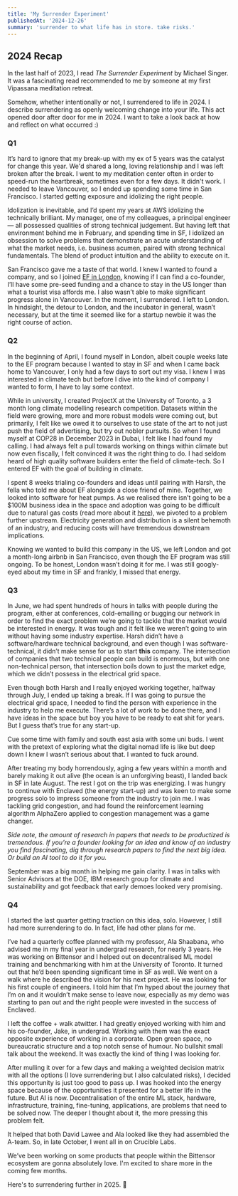 ```yaml
---
title: 'My Surrender Experiment'
publishedAt: '2024-12-26'
summary: 'surrender to what life has in store. take risks.'
---
```

## 2024 Recap

In the last half of 2023, I read *The Surrender Experiment* by Michael Singer. It was a fascinating read recommended to me by someone at my first Vipassana meditation retreat. 

Somehow, whether intentionally or not, I surrendered to life in 2024. I describe surrendering as openly welcoming change into your life. This act opened door after door for me in 2024. I want to take a look back at how and reflect on what occurred :) 

### Q1

It’s hard to ignore that my break-up with my ex of 5 years was the catalyst for change this year. We'd shared a long, loving relationship and I was left broken after the break. I went to my meditation center often in order to speed-run the heartbreak, sometimes even for a few days. It didn't work. I needed to leave Vancouver, so I ended up spending some time in San Francisco. I started getting exposure and idolizing the right people. 

Idolization is inevitable, and I’d spent my years at AWS idolizing the technically brilliant. My manager, one of my colleagues, a principal engineer — all possessed qualities of strong technical judgement. But having left that environment behind me in February, and spending time in SF, I idolized an obsession to solve problems that demonstrate an acute understanding of what the market needs, i.e. business acumen, paired with strong technical fundamentals. The blend of product intuition and the ability to execute on it.

San Francisco gave me a taste of that world. I knew I wanted to found a company, and so I joined [EF in London](https://www.joinef.com/), knowing if I can find a co-founder, I’ll have some pre-seed funding and a chance to stay in the US longer than what a tourist visa affords me. I also wasn’t able to make significant progress alone in Vancouver. In the moment, I surrendered. I left to London. In hindsight, the detour to London, and the incubator in general, wasn’t necessary, but at the time it seemed like for a startup newbie it was the right course of action.

### Q2

In the beginning of April, I found myself in London, albeit couple weeks late to the EF program because I wanted to stay in SF and when I came back home to Vancouver, I only had a few days to sort out my visa. I knew I was interested in climate tech but before I dive into the kind of company I wanted to form, I have to lay some context. 

While in university, I created ProjectX at the University of Toronto, a 3 month long climate modelling research competition. Datasets within the field were growing, more and more robust models were coming out, but primarily, I felt like we owed it to ourselves to use state of the art to not just push the field of advertising, but try out nobler pursuits. So when I found myself at COP28 in December 2023 in Dubai, I felt like I had found my calling. I had always felt a pull towards working on things within climate but now even fiscally, I felt convinced it was the right thing to do. I had seldom heard of high quality software builders enter the field of climate-tech. So I entered EF with the goal of building in climate. 

I spent 8 weeks trialing co-founders and ideas until pairing with Harsh, the fella who told me about EF alongside a close friend of mine. Together, we looked into software for heat pumps. As we realised there isn’t going to be a $100M business idea in the space and adoption was going to be difficult due to natural gas costs (read more about it [here](https://www.shardulb.xyz/blog/energy)), we pivoted to a problem further upstream. Electricity generation and distribution is a silent behemoth of an industry, and reducing costs will have tremendous downstream implications. 

Knowing we wanted to build this company in the US, we left London and got a month-long airbnb in San Francisco, even though the EF program was still ongoing. To be honest, London wasn’t doing it for me. I was still googly-eyed about my time in SF and frankly, I missed that energy.

### Q3

In June, we had spent hundreds of hours in talks with people during the program, either at conferences, cold-emailing or bugging our network in order to find the exact problem we’re going to tackle that the market would be interested in energy. It was tough and it felt like we weren’t going to win without having some industry expertise. Harsh didn’t have a software/hardware technical background, and even though I was software-technical, it didn’t make sense for us to start **this** company. The intersection of companies that two technical people can build is enormous, but with one non-technical person, that intersection boils down to just the market edge, which we didn’t possess in the electrical grid space. 

Even though both Harsh and I really enjoyed working together, halfway through July, I ended up taking a break. If I was going to pursue the electrical grid space, I needed to find the person with experience in the industry to help me execute. There’s a lot of work to be done there, and I have ideas in the space but boy you have to be ready to eat shit for years. But I guess that’s true for any start-up. 

Cue some time with family and south east asia with some uni buds. I went with the pretext of exploring what the digital nomad life is like but deep down I knew I wasn’t serious about that. I wanted to fuck around.

After treating my body horrendously, aging a few years within a month and barely making it out alive (the ocean is an unforgiving beast), I landed back in SF in late August. The rest I got on the trip was energizing. I was hungry to continue with Enclaved (the energy start-up) and was keen to make some progress solo to impress someone from the industry to join me. I was tackling grid congestion, and had found the reinforcement learning algorithm AlphaZero applied to congestion management was a game changer.

*Side note, the amount of research in papers that needs to be productized is tremendous. If you’re a founder looking for an idea and know of an industry you find fascinating, dig through research papers to find the next big idea. Or build an AI tool to do it for you.* 

September was a big month in helping me gain clarity. I was in talks with Senior Advisors at the DOE, IBM research group for climate and sustainability and got feedback that early demoes looked very promising.

### Q4

I started the last quarter getting traction on this idea, solo. However, I still had more surrendering to do. In fact, life had other plans for me. 

I’ve had a quarterly coffee planned with my professor, Ala Shaabana, who advised me in my final year in undergrad research, for nearly 3 years. He was working on Bittensor and I helped out on decentralised ML model training and benchmarking with him at the University of Toronto. It turned out that he’d been spending significant time in SF as well. We went on a walk where he described the vision for his next project. He was looking for his first couple of engineers. I told him that I’m hyped about the journey that I’m on and it wouldn’t make sense to leave now, especially as my demo was starting to pan out and the right people were invested in the success of Enclaved.

I left the coffee + walk atwitter. I had greatly enjoyed working with him and his co-founder, Jake, in undergrad. Working with them was the exact opposite experience of working in a corporate. Open green space, no bureaucratic structure and a top notch sense of humour. No bullshit small talk about the weekend. It was exactly the kind of thing I was looking for.

After mulling it over for a few days and making a weighted decision matrix with all the options (I love surrendering but I also calculated risks), I decided this opportunity is just too good to pass up. I was hooked into the energy space because of the opportunities it presented for a better life in the future. But AI is now. Decentralisation of the entire ML stack, hardware, infrastructure, training, fine-tuning, applications, are problems that need to be solved now. The deeper I thought about it, the more pressing this problem felt. 

It helped that both David Lawee and Ala looked like they had assembled the A-team. So, in late October, I went all in on Crucible Labs.

We’ve been working on some products that people within the Bittensor ecosystem are gonna absolutely love. I'm excited to share more in the coming few months. 

Here's to surrendering further in 2025. 🍻